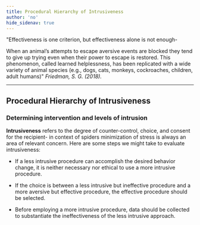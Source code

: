 ```yaml
---
title: Procedural Hierarchy of Intrusiveness
author: 'no'
hide_sidenav: true
---
```


"Effectiveness is one criterion, but effectiveness alone is not enough-

When an animal’s attempts to escape aversive events are blocked they tend to give up trying even when their power to escape is restored. This phenomenon, called learned helplessness, has been replicated with a wide variety of animal species (e.g., dogs, cats, monkeys, cockroaches, children, adult humans)" *Friedman, S. G. (2018).*

---

## Procedural Hierarchy of Intrusiveness


### Determining intervention and levels of intrusion

**Intrusiveness** refers to the degree of counter-control, choice, and consent for the recipient- in context of spiders minimization of stress is always an area of relevant concern. Here are some steps we might take to evaluate intrusiveness:

- If a less intrusive procedure can accomplish the desired behavior change, it is neither necessary nor ethical to use a more intrusive procedure.
   
- If the choice is between a less intrusive but ineffective procedure and a more aversive but effective procedure, the effective procedure should be selected.

- Before employing a more intrusive procedure, data should be collected to substantiate the ineffectiveness of the less intrusive approach.
